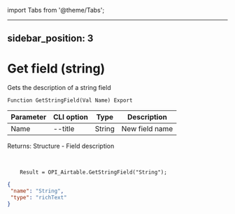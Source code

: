 ﻿import Tabs from '@theme/Tabs';

---
sidebar_position: 3
---

# Get field (string)
 Gets the description of a string field



`Function GetStringField(Val Name) Export`

  | Parameter | CLI option | Type | Description |
  |-|-|-|-|
  | Name | --title | String | New field name |

  
  Returns:  Structure - Field description

<br/>




```bsl title="Code example"
    Result = OPI_Airtable.GetStringField("String");
```
 



```json title="Result"
{
 "name": "String",
 "type": "richText"
}
```
